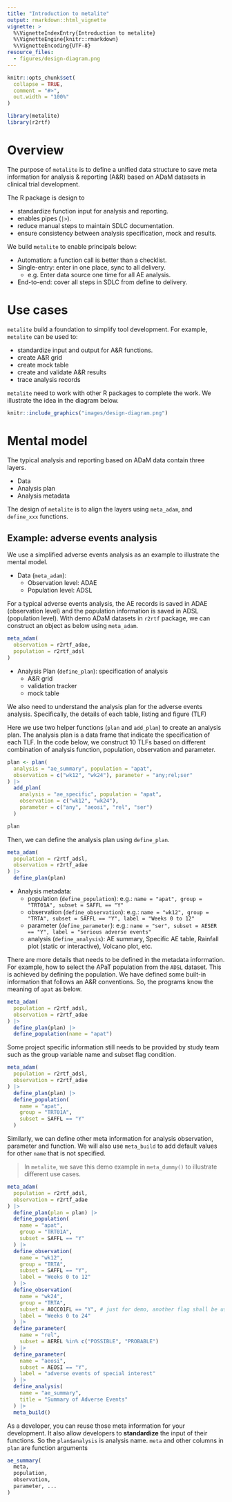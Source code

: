 ```yaml
---
title: "Introduction to metalite"
output: rmarkdown::html_vignette
vignette: >
  %\VignetteIndexEntry{Introduction to metalite}
  %\VignetteEngine{knitr::rmarkdown}
  %\VignetteEncoding{UTF-8}
resource_files:
  - figures/design-diagram.png
---
```


```r
knitr::opts_chunk$set(
  collapse = TRUE,
  comment = "#>",
  out.width = "100%"
)
```

```r
library(metalite)
library(r2rtf)
```

# Overview

The purpose of `metalite` is to define a unified data structure to save meta information
for analysis & reporting (A&R) based on ADaM datasets in clinical trial development.

The R package is design to

- standardize function input for analysis and reporting.
- enables pipes (`|>`).
- reduce manual steps to maintain SDLC documentation.
- ensure consistency between analysis specification, mock and results.

We build `metalite` to enable principals below:

- Automation: a function call is better than a checklist.
- Single-entry: enter in one place, sync to all delivery.
  - e.g. Enter data source one time for all AE analysis.
- End-to-end: cover all steps in SDLC from define to delivery.

# Use cases

`metalite` build a foundation to simplify tool development.
For example, `metalite` can be used to:

- standardize input and output for A&R functions.
- create A&R grid
- create mock table
- create and validate A&R results
- trace analysis records

`metalite` need to work with other R packages to complete the work.
We illustrate the idea in the diagram below.

```r
knitr::include_graphics("images/design-diagram.png")
```

# Mental model

The typical analysis and reporting based on ADaM data contain three layers.

- Data
- Analysis plan
- Analysis metadata

The design of `metalite` is to align the layers using `meta_adam`, and `define_xxx` functions.

## Example: adverse events analysis

We use a simplified adverse events analysis as an example to illustrate the mental model.

- Data (`meta_adam`):
  + Observation level: ADAE
  + Population level:  ADSL

For a typical adverse events analysis,
the AE records is saved in ADAE (observation level) and
the population information is saved in ADSL (population level).
With demo ADaM datasets in `r2rtf` package, we can construct an object as below using `meta_adam`.

```r
meta_adam(
  observation = r2rtf_adae,
  population = r2rtf_adsl
)
```

- Analysis Plan (`define_plan`): specification of analysis
  + A&R grid
  + validation tracker
  + mock table

We also need to understand the analysis plan for the adverse events analysis.
Specifically, the details of each table, listing and figure (TLF)

Here we use two helper functions (`plan` and `add_plan`) to create an analysis plan.
The analysis plan is a data frame that indicate the specification of each TLF.
In the code below, we construct 10 TLFs based on different combination of
analysis function, population, observation and parameter.

```r
plan <- plan(
  analysis = "ae_summary", population = "apat",
  observation = c("wk12", "wk24"), parameter = "any;rel;ser"
) |>
  add_plan(
    analysis = "ae_specific", population = "apat",
    observation = c("wk12", "wk24"),
    parameter = c("any", "aeosi", "rel", "ser")
  )

plan
```

Then, we can define the analysis plan using `define_plan`.

```r
meta_adam(
  population = r2rtf_adsl,
  observation = r2rtf_adae
) |>
  define_plan(plan)
```

- Analysis metadata:
  - population (`define_population`): e.g.: `name = "apat", group = "TRT01A", subset = SAFFL == "Y"`
  - observation (`define_observation`): e.g.: `name = "wk12", group = "TRTA", subset = SAFFL == "Y", label = "Weeks 0 to 12"`
  - parameter (`define_parameter`): e.g.: `name = "ser", subset = AESER == "Y", label = "serious adverse events"`
  - analysis (`define_analysis`): AE summary, Specific AE table, Rainfall plot (static or interactive), Volcano plot, etc.

There are more details that needs to be defined in the metadata information.
For example, how to select the APaT population from the `ADSL` dataset.
This is achieved by defining the population.
We have defined some built-in information that follows an A&R conventions.
So, the programs know the meaning of `apat` as below.

```r
meta_adam(
  population = r2rtf_adsl,
  observation = r2rtf_adae
) |>
  define_plan(plan) |>
  define_population(name = "apat")
```

Some project specific information still needs to be provided by study team
such as the group variable name and subset flag condition.

```r
meta_adam(
  population = r2rtf_adsl,
  observation = r2rtf_adae
) |>
  define_plan(plan) |>
  define_population(
    name = "apat",
    group = "TRT01A",
    subset = SAFFL == "Y"
  )
```

Similarly, we can define other meta information
for analysis observation, parameter and function.
We will also use `meta_build` to add default values for other `name` that is not specified.

> In `metalite`, we save this demo example in `meta_dummy()` to illustrate different use cases.

```r
meta_adam(
  population = r2rtf_adsl,
  observation = r2rtf_adae
) |>
  define_plan(plan = plan) |>
  define_population(
    name = "apat",
    group = "TRT01A",
    subset = SAFFL == "Y"
  ) |>
  define_observation(
    name = "wk12",
    group = "TRTA",
    subset = SAFFL == "Y",
    label = "Weeks 0 to 12"
  ) |>
  define_observation(
    name = "wk24",
    group = "TRTA",
    subset = AOCC01FL == "Y", # just for demo, another flag shall be used.
    label = "Weeks 0 to 24"
  ) |>
  define_parameter(
    name = "rel",
    subset = AEREL %in% c("POSSIBLE", "PROBABLE")
  ) |>
  define_parameter(
    name = "aeosi",
    subset = AEOSI == "Y",
    label = "adverse events of special interest"
  ) |>
  define_analysis(
    name = "ae_summary",
    title = "Summary of Adverse Events"
  ) |>
  meta_build()
```

As a developer, you can reuse those meta information for your development.
It also allow developers to **standardize** the input of their functions.
So the `plan$analysis` is analysis name. `meta` and other columns in `plan` are function arguments

```r
ae_summary(
  meta,
  population,
  observation,
  parameter, ...
)
```
